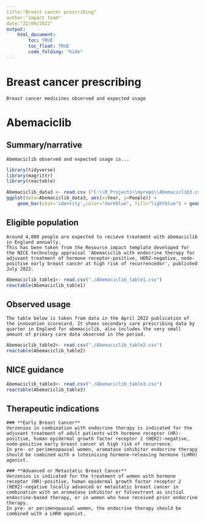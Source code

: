 ```yaml
---
title:"Breast cancer prescribing"
author:"impact team"
date:"22/09/2022"
output:
    html_document:
        toc: TRUE
        toc_float: TRUE
        code_folding: "hide"
---
```




# Breast cancer prescribing

```
Breast cancer medicines observed and expected usage

```

# Abemaciclib

## Summary/narrative

```
Abemaciclib observed and expected usage is...

```

```r
library(tidyverse)
library(magrittr)
library(reactable)
```

```r
Abemaciclib_data3 <- read.csv ("C:\\R_Projects\\myrepo\\Abemaciclib3.csv")
ggplot(data=Abemaciclib_data3, aes(x=Year, y=People)) +
    geom_bar(stat='identity',color="darkblue", fill="lightblue") + geom_hline(yintercept = 4059) 

```

## Eligible population 

```
Around 4,000 people are expected to recieve treatment with abemaciclib in England annually.
This has been taken from the Resource impact template developed for the NICE technology appraisal 'Abemaciclib with endocrine therapy for adjuvant treatment of hormone receptor-positive, HER2-negative, node-positive early breast cancer at high risk of recurrencedor', published July 2022. 
```
```r
Abemaciclib_table1<- read.csv("./Abemaciclib_table1.csv")
reactable(Abemaciclib_table1)
```

## Observed usage
```
The table below is taken from data in the April 2022 publication of the innovation scorecard. It shoes secondary care prescribing data by quarter in England for abemaciclib, also includes the very small amount of primary care data observed in the period. 
```

```r
Abemaciclib_table2<- read.csv("./Abemaciclib_table2.csv")
reactable(Abemaciclib_table2)
```
## NICE guidance

```r
Abemaciclib_table3<- read.csv("./Abemaciclib_table3.csv")
reactable(Abemaciclib_table3)
```
## Therapeutic indications 

```
### **Early Breast Cancer**
Verzenios in combination with endocrine therapy is indicated for the adjuvant treatment of adult patients with hormone receptor (HR)-positive, human epidermal growth factor receptor 2 (HER2)-negative, node-positive early breast cancer at high risk of recurrence.
In pre- or perimenopausal women, aromatase inhibitor endocrine therapy should be combined with a luteinising hormone-releasing hormone (LHRH) agonist.

### **Advanced or Metastatic Breast Cancer**
Verzenios is indicated for the treatment of women with hormone receptor (HR)-positive, human epidermal growth factor receptor 2 (HER2)-negative locally advanced or metastatic breast cancer in combination with an aromatase inhibitor or fulvestrant as initial endocrine-based therapy, or in women who have received prior endocrine therapy.
In pre- or perimenopausal women, the endocrine therapy should be combined with a LHRH agonist.

```






